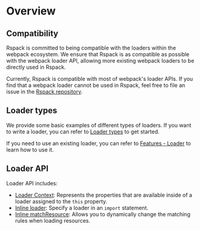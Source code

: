 # Overview

## Compatibility

Rspack is committed to being compatible with the loaders within the webpack ecosystem. We ensure that Rspack is as compatible as possible with the webpack loader API, allowing more existing webpack loaders to be directly used in Rspack.

Currently, Rspack is compatible with most of webpack's loader APIs. If you find that a webpack loader cannot be used in Rspack, feel free to file an issue in the [Rspack repository](https://github.com/web-infra-dev/rspack).

## Loader types

We provide some basic examples of different types of loaders. If you want to write a loader, you can refer to [Loader types](/api/loader-api/types) to get started.

If you need to use an existing loader, you can refer to [Features - Loader](/guide/features/loader) to learn how to use it.

## Loader API

Loader API includes:

- [Loader Context](/api/loader-api/context): Represents the properties that are available inside of a loader assigned to the `this` property.
- [Inline loader](/api/loader-api/inline): Specify a loader in an `import` statement.
- [Inline matchResource](/api/loader-api/inline-match-resource): Allows you to dynamically change the matching rules when loading resources.
